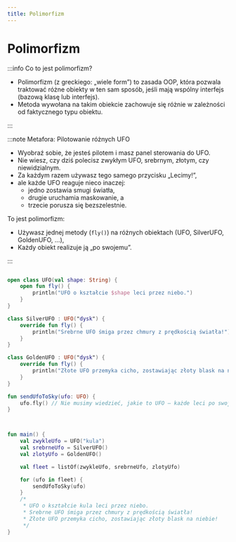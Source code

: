 ```yaml
---
title: Polimorfizm
---
```


# Polimorfizm

:::info Co to jest polimorfizm?
- Polimorfizm (z greckiego: „wiele form”) to zasada OOP, która pozwala traktować różne obiekty w ten sam sposób, jeśli mają wspólny interfejs (bazową klasę lub interfejs).
- Metoda wywołana na takim obiekcie zachowuje się różnie w zależności od faktycznego typu obiektu.

:::


:::note Metafora: Pilotowanie różnych UFO
- Wyobraź sobie, że jesteś pilotem i masz panel sterowania do UFO.
- Nie wiesz, czy dziś polecisz zwykłym UFO, srebrnym, złotym, czy niewidzialnym.
- Za każdym razem używasz tego samego przycisku „Lecimy!”,
- ale każde UFO reaguje nieco inaczej:
    - jedno zostawia smugi światła,
    - drugie uruchamia maskowanie, a
    - trzecie porusza się bezszelestnie.

To jest polimorfizm:
- Używasz jednej metody (`fly()`) na różnych obiektach (UFO, SilverUFO, GoldenUFO, ...),
- Każdy obiekt realizuje ją „po swojemu”.

:::

```kotlin

open class UFO(val shape: String) {
    open fun fly() {
        println("UFO o kształcie $shape leci przez niebo.")
    }
}

class SilverUFO : UFO("dysk") {
    override fun fly() {
        println("Srebrne UFO śmiga przez chmury z prędkością światła!")
    }
}

class GoldenUFO : UFO("dysk") {
    override fun fly() {
        println("Złote UFO przemyka cicho, zostawiając złoty blask na niebie!")
    }
}

fun sendUfoToSky(ufo: UFO) {
    ufo.fly() // Nie musimy wiedzieć, jakie to UFO – każde leci po swojemu!
}



fun main() {
    val zwykleUfo = UFO("kula")
    val srebrneUfo = SilverUFO()
    val zlotyUfo = GoldenUFO()

    val fleet = listOf(zwykleUfo, srebrneUfo, zlotyUfo)

    for (ufo in fleet) {
        sendUfoToSky(ufo)
    }
    /*
     * UFO o kształcie kula leci przez niebo.
	 * Srebrne UFO śmiga przez chmury z prędkością światła!
	 * Złote UFO przemyka cicho, zostawiając złoty blask na niebie!
     */
}

```




